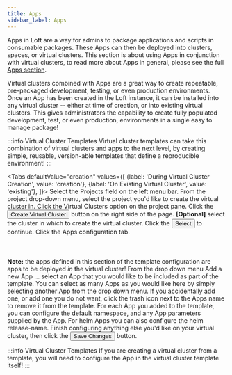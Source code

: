```yaml
---
title: Apps
sidebar_label: Apps
---
```



Apps in Loft are a way for admins to package applications and scripts in consumable packages.
These Apps can then be deployed into clusters, spaces, or virtual clusters. This section is
about using Apps in conjunction with virtual clusters, to read more about Apps in general,
please see the full [Apps section](../apps/what-are-apps).

Virtual clusters combined with Apps are a great way to create repeatable, pre-packaged
development, testing, or even production environments. Once an App has been created in the Loft
instance, it can be installed into any virtual cluster -- either at time of creation, or into
existing virtual clusters. This gives administrators the capability to create fully populated
development, test, or even production, environments in a single easy to manage package!

:::info Virtual Cluster Templates
Virtual cluster templates can take this combination of virtual clusters and apps to the next
level, by creating simple, reusable, version-able templates that define a reproducible environment!
:::

<Tabs
    defaultValue="creation"
    values={[
        {label: 'During Virtual Cluster Creation', value: 'creation'},
        {label: 'On Existing Virtual Cluster', value: 'existing'},
    ]}>
    <TabItem value="creation">
        <Flow id="install-app-virtualcluster-creation">
            <Step>
                Select the <NavStep>Projects</NavStep> field on the left menu bar.
            </Step>
            <Step>
                From the project drop-down menu, select the project you'd like to create the
                virtual cluster in.
            </Step>
            <Step>
                Click the <NavStep>Virtual Clusters</NavStep> option on the project pane.
            </Step>
            <Step>
                Click the <Button>Create Virtual Cluster</Button> button on the right side of
                the page.
            </Step>
            <Step>
                <b>[Optional]</b> select the cluster in which to create the virtual cluster.
            </Step>
            <Step>
                Click the <Button>Select</Button> to continue.
            </Step>
            <Step>
                Click the <Label>Apps</Label> configuration tab. <br></br><br></br><b>Note:</b>
                the apps defined in this section of the template configuration are apps to be
                deployed *in* the virtual cluster!
            </Step>
            <Step>
                From the drop down menu <Label>Add a new App ...</Label> select an App that you
                would like to be included as part of the template. You can select as many Apps
                as you would like here by simply selecting another App from the drop down menu.
                If you accidentally add one, or add one you do not want, click the trash icon
                next to the Apps name to remove it from the template.
            </Step>
            <Step>
                For each App you added to the template, you can configure the default namespace,
                and any App parameters supplied by the App. For helm Apps you can also configure
                the helm release-name.
            </Step>
            <Step>
                Finish configuring anything else you'd like on your virtual cluster, then click the
                <Button>Save Changes</Button> button.
            </Step>
        </Flow>
    </TabItem>
    <TabItem value="existing">
        <Flow id="install-app-virtualcluster-existing">
            <PartialVirtualClusterInstallApp/>
        </Flow>
    </TabItem>
</Tabs>

:::info Virtual Cluster Templates
If you are creating a virtual cluster from a template, you will need to configure the App in the
virtual cluster template itself!
:::